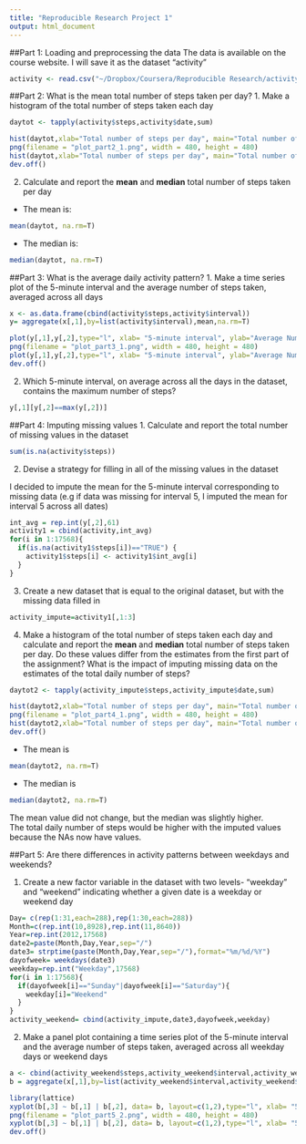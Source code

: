 ```yaml
---
title: "Reproducible Research Project 1"
output: html_document
---
```

##Part 1: Loading and preprocessing the data
The data is available on the course website. I will save it as the dataset "activity"
```r
activity <- read.csv("~/Dropbox/Coursera/Reproducible Research/activity.csv", sep=",")
```  
  

##Part 2: What is the mean total number of steps taken per day?
1. Make a histogram of the total number of steps taken each day

```r
daytot <- tapply(activity$steps,activity$date,sum)
```
```r
hist(daytot,xlab="Total number of steps per day", main="Total number of steps per day")
png(filename = "plot_part2_1.png", width = 480, height = 480)
hist(daytot,xlab="Total number of steps per day", main="Total number of steps per day")
dev.off()
```  

2. Calculate and report the **mean** and **median** total number of steps taken per day

- The mean is:
```r
mean(daytot, na.rm=T)
```

- The median is:
```r
median(daytot, na.rm=T)
```


##Part 3: What is the average daily activity pattern?
1. Make a time series plot of the 5-minute interval and the average number of steps taken, averaged across all days
 
```r
x <- as.data.frame(cbind(activity$steps,activity$interval))
y= aggregate(x[,1],by=list(activity$interval),mean,na.rm=T)
```
```r
plot(y[,1],y[,2],type="l", xlab= "5-minute interval", ylab="Average Number of Steps", main="Average Daily Activity Pattern")
png(filename = "plot_part3_1.png", width = 480, height = 480)
plot(y[,1],y[,2],type="l", xlab= "5-minute interval", ylab="Average Number of Steps", main="Average Daily Activity Pattern")
dev.off()
```

2. Which 5-minute interval, on average across all the days in the dataset, contains the  maximum number of steps?
```r
y[,1][y[,2]==max(y[,2])]
```


##Part 4: Imputing missing values
1. Calculate and report the total number of missing values in the dataset
```r
sum(is.na(activity$steps))
```

2. Devise a strategy for filling in all of the missing values in the dataset 
  
  I decided to impute the mean for the 5-minute interval corresponding to missing data (e.g if data was missing for interval 5, I imputed the mean for interval 5 across all dates)
```r
int_avg = rep.int(y[,2],61)
activity1 = cbind(activity,int_avg)
for(i in 1:17568){
  if(is.na(activity1$steps[i])=="TRUE") {
    activity1$steps[i] <- activity1$int_avg[i]
  } 
}
```

3. Create a new dataset that is equal to the original dataset, but with the missing data filled in
```r
activity_impute=activity1[,1:3]
```

4. Make a histogram of the total number of steps taken each day and calculate and report the **mean** and **median** total number of steps taken per day. Do these values differ from the estimates from the first part of the assignment? What is the impact of imputing missing data on the estimates of the total daily number of steps?

```r
daytot2 <- tapply(activity_impute$steps,activity_impute$date,sum)
```
```r
hist(daytot2,xlab="Total number of steps per day", main="Total number of steps per day using imputed data")
png(filename = "plot_part4_1.png", width = 480, height = 480)
hist(daytot2,xlab="Total number of steps per day", main="Total number of steps per day using imputed data")
dev.off()
```  

- The mean is
```r
mean(daytot2, na.rm=T)
```  
- The median is
```r
median(daytot2, na.rm=T)
```

  The mean value did not change, but the median was slightly higher.   
  The total daily number of steps would be higher with the imputed values because the NAs now have values. 
  

##Part 5: Are there differences in activity patterns between weekdays and weekends?

1. Create a new factor variable in the dataset with two levels- "weekday" and "weekend" indicating whether a given date is a weekday or weekend day

```r
Day= c(rep(1:31,each=288),rep(1:30,each=288))
Month=c(rep.int(10,8928),rep.int(11,8640))
Year=rep.int(2012,17568)
date2=paste(Month,Day,Year,sep="/")
date3= strptime(paste(Month,Day,Year,sep="/"),format="%m/%d/%Y")
dayofweek= weekdays(date3)
weekday=rep.int("Weekday",17568)
for(i in 1:17568){
  if(dayofweek[i]=="Sunday"|dayofweek[i]=="Saturday"){
    weekday[i]="Weekend"
  }
}
activity_weekend= cbind(activity_impute,date3,dayofweek,weekday)
```

2. Make a panel plot containing a time series plot of the 5-minute interval and the average number of steps taken, averaged across all weekday days or weekend days

```r
a <- cbind(activity_weekend$steps,activity_weekend$interval,activity_weekend$weekday)
b = aggregate(x[,1],by=list(activity_weekend$interval,activity_weekend$weekday),mean,na.rm=T)
```
```r
library(lattice)
xyplot(b[,3] ~ b[,1] | b[,2], data= b, layout=c(1,2),type="l", xlab= "5-minute interval", ylab="Average Number of Steps", main="Average Activity Pattern for Weekends vs Weekdays")
png(filename = "plot_part5_2.png", width = 480, height = 480)
xyplot(b[,3] ~ b[,1] | b[,2], data= b, layout=c(1,2),type="l", xlab= "5-minute interval", ylab="Average Number of Steps", main="Average Activity Pattern for Weekends vs Weekdays")
dev.off()
```
